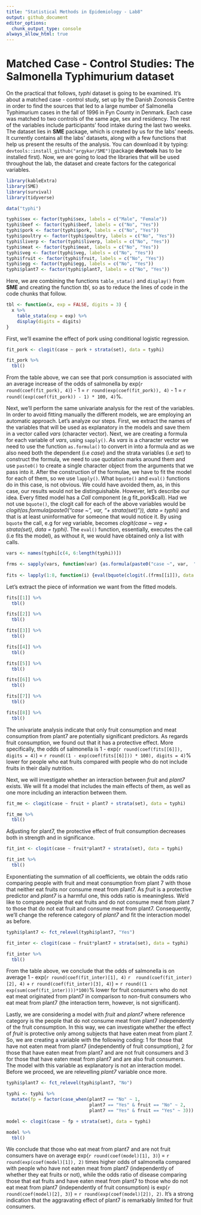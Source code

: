 ```yaml
---
title: "Statistical Methods in Epidemiology - Lab8"
output: github_document
editor_options: 
  chunk_output_type: console
always_allow_html: true  
---
```



# Matched Case - Control Studies: The Salmonella Typhimurium dataset

On the practical that follows, *typhi* dataset is going to be examined. It's about a matched case - control study, set up by the Danish Zoonosis Centre in order to find the sources that led to a large number of Salmonella Typhimurium cases in the fall of 1996 in Fyn County in Denmark. Each case was matched to two controls of the same age, sex and residency. The rest of the variables include participants' food intake during the last two weeks. The dataset lies in **SME** package, which is created by us for the labs' needs. It currently contains all the labs' datasets, along with a few functions that help us present the results of the analysis. You can download it by typing: `devtools::install_github("argykar/SME")`(package **devtools** has to be installed first). Now, we are going to load the libraries that will be used throughout the lab, the dataset and create factors for the categorical variables.

```r
library(kableExtra)
library(SME)
library(survival)
library(tidyverse)
```

```r
data("typhi")

typhi$sex <- factor(typhi$sex, labels = c("Male", "Female"))
typhi$beef <- factor(typhi$beef, labels = c("No", "Yes"))
typhi$pork <- factor(typhi$pork, labels = c("No", "Yes"))
typhi$poultry <- factor(typhi$poultry, labels = c("No", "Yes"))
typhi$liverp <- factor(typhi$liverp, labels = c("No", "Yes"))
typhi$meat <- factor(typhi$meat, labels = c("No", "Yes"))
typhi$veg <- factor(typhi$veg, labels = c("No", "Yes"))
typhi$fruit <- factor(typhi$fruit, labels = c("No", "Yes"))
typhi$egg <- factor(typhi$egg, labels = c("No", "Yes"))
typhi$plant7 <- factor(typhi$plant7, labels = c("No", "Yes"))
```

Here, we are combining the functions `table_stata()` and `display()` from **SME** and creating the function *tbl*, so as to reduce the lines of code in the code chunks that follow.

```r
tbl <- function(x, exp = FALSE, digits = 3) {
  x %>%
    table_stata(exp = exp) %>%
    display(digits = digits)
}
```

First, we'll examine the effect of pork using conditional logistic regression. 

```r
fit_pork <- clogit(case ~ pork + strata(set), data = typhi)

fit_pork %>%
  tbl()
```

From the table above, we can see that pork consumption is associated with an average increase of the odds of salmonella by exp(`r round(coef(fit_pork), 4)`) - 1 = `r round(exp(coef(fit_pork)), 4)` - 1 = `r round((exp(coef(fit_pork)) - 1) * 100, 4)`%.

Next, we'll perform the same univariate analysis for the rest of the variables. In order to avoid fitting manually the different models, we are employing an automatic approach. Let's analyze our steps. First, we extract the names of the variables that will be used as explanatory in the models and save them in a vector called *vars* (character vector). Next, we are creating a formula for each variable of *vars*, using `sapply()`. As *vars* is a character vector we need to use the function `as.formula()` to convert in into a formula and as we also need both the dependent (i.e *case*) and the strata variables (i.e *set*) to construct the formula, we need to use quotation marks around them and use `paste0()` to create a single character object from the arguments that we pass into it. After the construction of the formulae, we have to fit the model for each of them, so we use `lapply()`. What `bquote()` and `eval()` functions do in this case, is not obvious. We could have avoided them, as, in this case, our results would not be distinguishable. However, let's describe our idea. Every fitted model has a *Call* component (e.g fit_pork$call). Had we not use `bquote()`, the clogit call for each of the above variables would be *clogit(as.formula(paste0("case ~", var, "+ strata(set)")), data = typhi)* and that is at least uninformative for someone that would notice it. By using `bquote` the call, e.g for *veg* variable, becomes *clogit(case ~ veg + strata(set), data = typhi)*. The `eval()` function, essentially, executes the call (i.e fits the model), as without it, we would have obtained only a list with calls.


```r
vars <- names(typhi[c(4, 6:length(typhi))])

frms <- sapply(vars, function(var) {as.formula(paste0("case ~", var,  "+ strata(set)"))})
               
fits <- lapply(1:8, function(i) {eval(bquote(clogit(.(frms[[i]]), data = typhi)))})

```

Let's extract the piece of information we want from the fitted models.

```r
fits[[1]] %>%
  tbl()

fits[[2]] %>%
  tbl()

fits[[3]] %>%
  tbl()

fits[[4]] %>%
  tbl()

fits[[5]] %>%
  tbl()

fits[[6]] %>%
  tbl()

fits[[7]] %>%
  tbl()

fits[[8]] %>%
  tbl()

```

The univariate analysis indicate that only fruit consumption and meat consumption from plant7 are potentially significant predictors. As regards fruit consumption, we found out that it has a protective effect. More specifically, the odds of salmonella is 1 - exp(`r round(coef(fits[[6]]), digits = 4)`) = `r round((1 - exp(coef(fits[[6]])) * 100), digits = 4)`% lower for people who eat fruits compared with people who do not include fruits in their daily nutrition.

Next, we will investigate whether an interaction between *fruit* and *plant7* exists. We will fit a model that includes the main effects of them, as well as one more including an interaction between them.

```r
fit_me <- clogit(case ~ fruit + plant7 + strata(set), data = typhi)

fit_me %>%
  tbl()
```

Adjusting for plant7, the protective effect of fruit consumption decreases both in strength and in significance.

```r
fit_int <- clogit(case ~ fruit*plant7 + strata(set), data = typhi)

fit_int %>%
  tbl()
```


Exponentiating the summation of all coefficients, we obtain the odds ratio comparing people with fruit and meat consumption from plant 7 with those that neither eat fruits nor consume meat from plant7. As *fruit* is a protective predictor and *plant7* is a harmful one, this odds ratio is meaningless. We'd like to compare people that eat fruits and do not consume meat from plant 7 to those that do not eat fruit and consume meat from plant7. Consequently, we'll change the reference category of *plant7* and fit the interaction model as before.

```r
typhi$plant7 <- fct_relevel(typhi$plant7, "Yes")

fit_inter <- clogit(case ~ fruit*plant7 + strata(set), data = typhi)

fit_inter %>%
  tbl()
```

From the table above, we conclude that the odds of salmonella is on average 1 - exp(`r round(coef(fit_inter)[1], 4)` `r  round(coef(fit_inter)[2], 4)` + `r round(coef(fit_inter)[3], 4)`) = `r round((1 - exp(sum(coef(fit_inter))))*100)`% lower for fruit consumers who do not eat meat originated from plant7 in comparison to non-fruit consumers who eat meat from plant7 (the interaction term, however, is not significant).

Lastly, we are considering a model with *fruit* and *plant7* where reference category is the people that do not consume meat from plant7 independently of the fruit consumption. In this way, we can investigate whether the effect of *fruit* is protective only among subjects that have eaten meat from plant 7. So, we are creating a variable with the following coding: 1 for those that have not eaten meat from plant7 (independently of fruit consumption), 2 for those that have eaten meat from plant7 and are not fruit consumers and 3 for those that have eaten meat from plant7 and are also fruit consumers. The model with this variable as explanatory is not an interaction model. Before we proceed, we are relevelling *plant7* variable once more.

```r
typhi$plant7 <- fct_relevel(typhi$plant7, "No")

typhi <- typhi %>%
  mutate(fp = factor(case_when(plant7 == "No" ~ 1,
                               plant7 == "Yes" & fruit == "No" ~ 2,
                               plant7 == "Yes" & fruit == "Yes" ~ 3)))

model <- clogit(case ~ fp + strata(set), data = typhi)

model %>%
  tbl()
```

We conclude that those who eat meat from plant7 and are not fruit consumers have on average exp(`r round(coef(model)[1], 3)`) = `r round(exp(coef(model)[1]), 2)` times higher odds of salmonella compared with people who have not eaten meat from plant7 (independently of whether they eat fruits or not), while the odds ratio of disease comparing those that eat fruits and have eaten meat from plant7 to those who do not eat meat from plant7 (independently of fruit consumption) is exp(`r round(coef(model)[2], 3)`) = `r round(exp(coef(model)[2]), 2)`. It's a strong indication that the aggravating effect of plant7 is remarkably limited for fruit consumers. 

